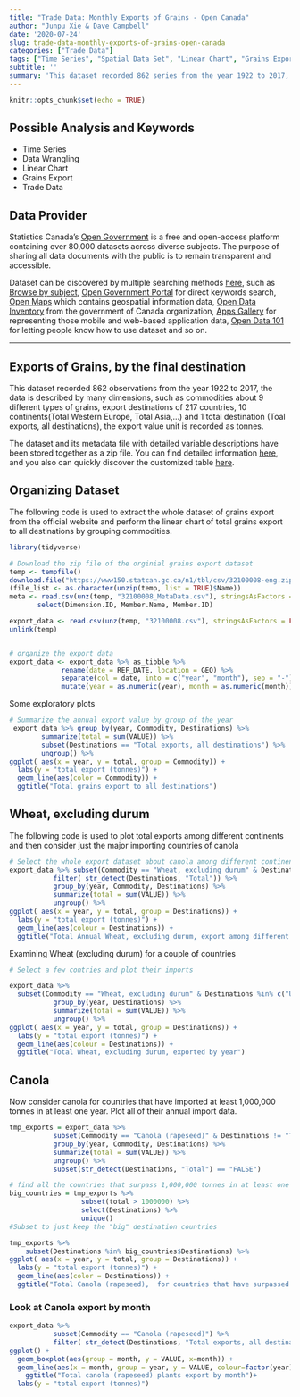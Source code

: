 ```yaml
---
title: "Trade Data: Monthly Exports of Grains - Open Canada"
author: "Junpu Xie & Dave Campbell"
date: '2020-07-24'
slug: trade-data-monthly-exports-of-grains-open-canada
categories: ["Trade Data"]
tags: ["Time Series", "Spatial Data Set", "Linear Chart", "Grains Export", "Trade Data", "Data Wrangling"]
subtitle: ''
summary: 'This dataset recorded 862 series from the year 1922 to 2017, the data is described by many dimensions, such as commodities about 9 different types of grains, export destinations which consist of 217 countries, 10 continents(Total Western Europe, Total Asia,…) and 1 total destination(Toal exports, all destinations), the export value unit is recorded as tonnes.'
---
```


```r
knitr::opts_chunk$set(echo = TRUE)
```


## Possible Analysis and Keywords

- Time Series
- Data Wrangling
- Linear Chart
- Grains Export
- Trade Data

## Data Provider

Statistics Canada's [Open Government](https://open.canada.ca/en) is a free and open-access platform  containing over 80,000 datasets across diverse subjects. The purpose of sharing all data documents with the public is to remain transparent and accessible. 

Dataset can be discovered by multiple searching methods [here](https://open.canada.ca/en/open-data), such as [Browse by subject](https://open.canada.ca/en/open-data), [Open Government Portal](https://search.open.canada.ca/en/od/?sort=last_modified_tdt%20desc&page=1&search_text=&od-search-portal=Open%20Data&_ga=2.198521263.1872662645.1597195650-535176367.1594143568) for direct keywords search, [Open Maps](https://open.canada.ca/en/open-map) which contains geospatial information data, [Open Data Inventory](https://open.canada.ca/en/search/inventory) from the government of Canada organization, [Apps Gallery](https://open.canada.ca/en/apps) for representing those mobile and web-based application data, [Open Data 101](https://open.canada.ca/en/open-data-principles) for letting people know how to use dataset and so on.

***

## Exports of Grains, by the final destination

This dataset recorded 862 observations from the year 1922 to 2017, the data is described by many dimensions, such as commodities about 9 different types of grains, export destinations of 217 countries, 10 continents(Total Western Europe, Total Asia,…) and 1 total destination (Toal exports, all destinations), the export value unit is recorded as tonnes.

The dataset and its metadata file with detailed variable descriptions have been stored together as a zip file. You can find detailed information [here](https://open.canada.ca/data/en/dataset/33a5e534-b62a-45b7-b36c-ddc16d53f6a0), and you also can quickly discover the customized table [here](https://www150.statcan.gc.ca/t1/tbl1/en/tv.action?pid=3210000801).

## Organizing Dataset

The following code is used to extract the whole dataset of grains export from the official website and perform the linear chart of total grains export to all destinations by grouping commodities.

```r

library(tidyverse)

# Download the zip file of the orginial grains export dataset
temp <- tempfile()
download.file("https://www150.statcan.gc.ca/n1/tbl/csv/32100008-eng.zip",temp)
(file_list <- as.character(unzip(temp, list = TRUE)$Name))
meta <- read.csv(unz(temp, "32100008_MetaData.csv"), stringsAsFactors = FALSE, skip = 8) %>%
       select(Dimension.ID, Member.Name, Member.ID)

export_data <- read.csv(unz(temp, "32100008.csv"), stringsAsFactors = FALSE)
unlink(temp)


# organize the export data
export_data <- export_data %>% as_tibble %>% 
             rename(date = REF_DATE, location = GEO) %>%
             separate(col = date, into = c("year", "month"), sep = "-")%>%  # split the year-month column into two different columns
             mutate(year = as.numeric(year), month = as.numeric(month)) 
```



Some exploratory plots 

```r
# Summarize the annual export value by group of the year
 export_data %>% group_by(year, Commodity, Destinations) %>% 
        summarize(total = sum(VALUE)) %>%
        subset(Destinations == "Total exports, all destinations") %>%
        ungroup() %>% 
ggplot( aes(x = year, y = total, group = Commodity)) +
  labs(y = "total export (tonnes)") +
  geom_line(aes(color = Commodity)) +
  ggtitle("Total grains export to all destinations")

```

## Wheat, excluding durum

The following code is used to plot total exports among different continents and then consider just the major importing countries of canola

```r

# Select the whole export dataset about canola among different continents
export_data %>% subset(Commodity == "Wheat, excluding durum" & Destinations != "Total exports, all destinations") %>%
           filter( str_detect(Destinations, "Total")) %>% 
           group_by(year, Commodity, Destinations) %>% 
           summarize(total = sum(VALUE)) %>%
           ungroup() %>% 
ggplot( aes(x = year, y = total, group = Destinations)) +
  labs(y = "total export (tonnes)") + 
  geom_line(aes(colour = Destinations)) +
  ggtitle("Total Annual Wheat, excluding durum, export among different continents")

```



Examining Wheat (excluding durum) for a couple of countries
```r

# Select a few contries and plot their imports

export_data %>% 
  subset(Commodity == "Wheat, excluding durum" & Destinations %in% c("United States", "People's Republic of China", "United Kingdom", "United Arab Emirates", "India", "Ethiopia")) %>%
           group_by(year, Destinations) %>% 
           summarize(total = sum(VALUE)) %>%
           ungroup() %>%
ggplot( aes(x = year, y = total, group = Destinations)) +
  labs(y = "total export (tonnes)") +
  geom_line(aes(colour = Destinations)) +
  ggtitle("Total Wheat, excluding durum, exported by year")

```


## Canola



Now consider canola for countries that have imported at least 1,000,000 tonnes in at least one year.  Plot all of their annual import data.

```r
tmp_exports = export_data %>% 
           subset(Commodity == "Canola (rapeseed)" & Destinations != "Total exports, all destinations") %>%
           group_by(year, Commodity, Destinations) %>% 
           summarize(total = sum(VALUE)) %>%
           ungroup() %>%
           subset(str_detect(Destinations, "Total") == "FALSE")

# find all the countries that surpass 1,000,000 tonnes in at least one year, but keep all of the data for those countries
big_countries = tmp_exports %>% 
                  subset(total > 1000000) %>% 
                  select(Destinations) %>% 
                  unique()
#Subset to just keep the "big" destination countries

tmp_exports %>% 
    subset(Destinations %in% big_countries$Destinations) %>%
ggplot( aes(x = year, y = total, group = Destinations)) +
  labs(y = "total export (tonnes)") +
  geom_line(aes(color = Destinations)) +
  ggtitle("Total Canola (rapeseed),  for countries that have surpassed 1,000,000 tonnes imported in at least one year")


```




### Look at Canola export by month

```r
export_data %>% 
           subset(Commodity == "Canola (rapeseed)") %>%
           filter( str_detect(Destinations, "Total exports, all destinations")) %>%
ggplot() +
  geom_boxplot(aes(group = month, y = VALUE, x=month)) +
  geom_line(aes(x = month, group = year, y = VALUE, colour=factor(year)))+
    ggtitle("Total canola (rapeseed) plants export by month")+
  labs(y = "total export (tonnes)") 


```



